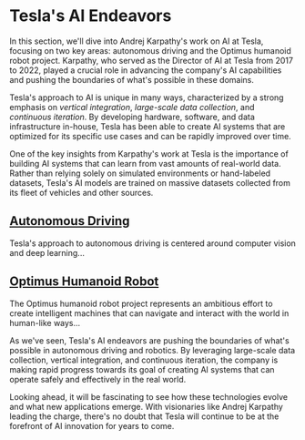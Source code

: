 
# Tesla's AI Endeavors

In this section, we'll dive into Andrej Karpathy's work on AI at Tesla, focusing on two key areas: autonomous driving and the Optimus humanoid robot project. Karpathy, who served as the Director of AI at Tesla from 2017 to 2022, played a crucial role in advancing the company's AI capabilities and pushing the boundaries of what's possible in these domains.

Tesla's approach to AI is unique in many ways, characterized by a strong emphasis on *vertical integration*, *large-scale data collection*, and *continuous iteration*. By developing hardware, software, and data infrastructure in-house, Tesla has been able to create AI systems that are optimized for its specific use cases and can be rapidly improved over time.

<Callout emoji="💡">
One of the key insights from Karpathy's work at Tesla is the importance of building AI systems that can learn from vast amounts of real-world data. Rather than relying solely on simulated environments or hand-labeled datasets, Tesla's AI models are trained on massive datasets collected from its fleet of vehicles and other sources.
</Callout>

## [Autonomous Driving](/tesla-ai-endeavors/autonomous-driving)

Tesla's approach to autonomous driving is centered around computer vision and deep learning...

## [Optimus Humanoid Robot](/tesla-ai-endeavors/optimus-humanoid-robot)

The Optimus humanoid robot project represents an ambitious effort to create intelligent machines that can navigate and interact with the world in human-like ways...

As we've seen, Tesla's AI endeavors are pushing the boundaries of what's possible in autonomous driving and robotics. By leveraging large-scale data collection, vertical integration, and continuous iteration, the company is making rapid progress towards its goal of creating AI systems that can operate safely and effectively in the real world.

Looking ahead, it will be fascinating to see how these technologies evolve and what new applications emerge. With visionaries like Andrej Karpathy leading the charge, there's no doubt that Tesla will continue to be at the forefront of AI innovation for years to come.